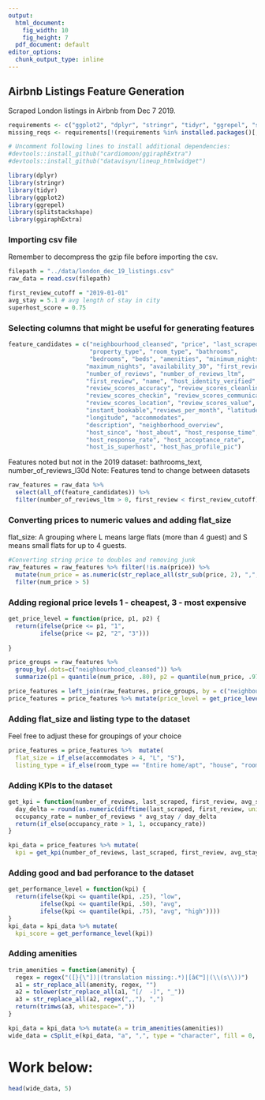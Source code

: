 ---
output:
  html_document: 
    fig_width: 10
    fig_height: 7
  pdf_document: default
editor_options: 
  chunk_output_type: inline
---
## Airbnb Listings Feature Generation
Scraped London listings in Airbnb from Dec 7 2019.

```{r}
requirements <- c("ggplot2", "dplyr", "stringr", "tidyr", "ggrepel", "splitstackshape", "devtools")
missing_reqs <- requirements[!(requirements %in% installed.packages()[,"Package"])]

# Uncomment following lines to install additional dependencies:
#devtools::install_github("cardiomoon/ggiraphExtra")
#devtools::install_github("datavisyn/lineup_htmlwidget")
```


```{r}
library(dplyr)
library(stringr)
library(tidyr)
library(ggplot2)
library(ggrepel)
library(splitstackshape)
library(ggiraphExtra)
```

### Importing csv file
Remember to decompress the gzip file before importing the csv.
```{r}
filepath = "../data/london_dec_19_listings.csv"
raw_data = read.csv(filepath)

first_review_cutoff = "2019-01-01"
avg_stay = 5.1 # avg length of stay in city
superhost_score = 0.75
```

### Selecting columns that might be useful for generating features
```{r}
feature_candidates = c("neighbourhood_cleansed", "price", "last_scraped",
                       "property_type", "room_type", "bathrooms",
                       "bedrooms", "beds", "amenities", "minimum_nights",
                      "maximum_nights", "availability_30", "first_review",
                      "number_of_reviews", "number_of_reviews_ltm",
                      "first_review", "name", "host_identity_verified",
                      "review_scores_accuracy", "review_scores_cleanliness",
                      "review_scores_checkin", "review_scores_communication",
                      "review_scores_location", "review_scores_value",
                      "instant_bookable","reviews_per_month", "latitude",
                      "longitude", "accommodates",
                      "description", "neighborhood_overview",
                      "host_since", "host_about", "host_response_time",
                      "host_response_rate", "host_acceptance_rate",
                      "host_is_superhost", "host_has_profile_pic")
```
Features noted but not in the 2019 dataset: bathrooms_text, number_of_reviews_l30d
Note: Features tend to change between  datasets

```{r}
raw_features = raw_data %>% 
  select(all_of(feature_candidates)) %>% 
  filter(number_of_reviews_ltm > 0, first_review < first_review_cutoff)
```

### Converting prices to numeric values and adding flat_size
flat_size: A grouping where L means large flats (more than 4 guest) and S means small flats for up to 4 guests.
```{r}
#Converting string price to doubles and removing junk
raw_features = raw_features %>% filter(!is.na(price)) %>%
  mutate(num_price = as.numeric(str_replace_all(str_sub(price, 2), ",", "")) / accommodates) %>%
  filter(num_price > 5)
```

### Adding regional price levels 1 - cheapest, 3 - most expensive
```{r}
get_price_level = function(price, p1, p2) {
  return(ifelse(price <= p1, "1",
         ifelse(price <= p2, "2", "3")))
         
}

price_groups = raw_features %>% 
  group_by(.dots=c("neighbourhood_cleansed")) %>%
  summarize(p1 = quantile(num_price, .80), p2 = quantile(num_price, .97))

price_features = left_join(raw_features, price_groups, by = c("neighbourhood_cleansed"))
price_features = price_features %>% mutate(price_level = get_price_level(num_price, p1, p2))
```

### Adding flat_size and listing type to the dataset
Feel free to adjust these for groupings of your choice
```{r}
price_features = price_features %>%  mutate(
  flat_size = if_else(accommodates > 4, "L", "S"),
  listing_type = if_else(room_type == "Entire home/apt", "house", "room"))
```

### Adding KPIs to the dataset
```{r}
get_kpi = function(number_of_reviews, last_scraped, first_review, avg_stay) {
  day_delta = round(as.numeric(difftime(last_scraped, first_review, units="days")))
  occupancy_rate = number_of_reviews * avg_stay / day_delta
  return(if_else(occupancy_rate > 1, 1, occupancy_rate))
}

kpi_data = price_features %>% mutate(
  kpi = get_kpi(number_of_reviews, last_scraped, first_review, avg_stay))
```

### Adding good and bad perforance to the dataset
```{r}
get_performance_level = function(kpi) {
  return(ifelse(kpi <= quantile(kpi, .25), "low",
         ifelse(kpi <= quantile(kpi, .50), "avg",
         ifelse(kpi <= quantile(kpi, .75), "avg", "high"))))
}
kpi_data = kpi_data %>% mutate(
  kpi_score = get_performance_level(kpi))
```

### Adding amenities
```{r}
trim_amenities = function(amenity) {
  regex = regex("([}{\"])|(translation missing:.*)|[â€™]|(\\(s\\))")
  a1 = str_replace_all(amenity, regex, "")
  a2 = tolower(str_replace_all(a1, "[/  -]", "_"))
  a3 = str_replace_all(a2, regex(",,"), ",")
  return(trimws(a3, whitespace=","))
}

kpi_data = kpi_data %>% mutate(a = trim_amenities(amenities))
wide_data = cSplit_e(kpi_data, "a", ",", type = "character", fill = 0, drop = F)
```

# Work below:
```{r}
head(wide_data, 5)
```